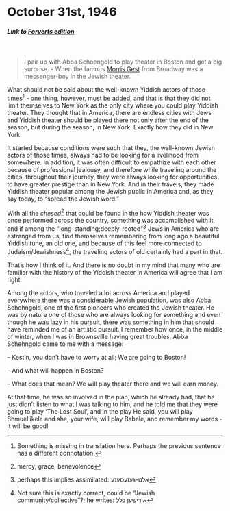 # October 31st, 1946

##### _Link to [Forverts edition](https://www.nli.org.il/en/newspapers/frw/1946/10/31/01/)_ {.unnumbered}

<br>

> I pair up with Abba Schoengold to play theater in Boston and get a big surprise. - When the famous [Morris Gest](https://en.wikipedia.org/wiki/Morris_Gest) from Broadway was a messenger-boy in the Jewish theater.



What should not be said about the well-known Yiddish actors of those times^[Something is missing in translation here. Perhaps the previous sentence has a different connotation.] - one thing, however, must be added, and that is that they did not limit themselves to New York as the only city where you could play Yiddish theater. They thought that in America, there are endless cities with Jews and Yiddish theater should be played there not only after the end of the season, but during the season, in New York. Exactly how they did in New York.


It started because conditions were such that they, the well-known Jewish actors of those times, always had to be looking for a livelihood from somewhere. In addition, it was often difficult to empathize with each other because of professional jealousy, and therefore while traveling around the cities, throughout their journey, they were always looking for opportunities to have greater prestige than in New York. And in their travels, they made Yiddish theater popular among the Jewish public in America and, as they say today, to "spread the Jewish word."

With all the _chesed_^[mercy, grace, benevolence] that could be found in the how Yiddish theater was once performed across the country, something was accomplished with it, and if among the "long-standing;deeply-rooted"^[perhaps this implies assimilated: אלט–געזעסענע] Jews in America who are estranged from us, find themselves remembering from long ago a beautiful Yiddish tune, an old one, and because of this feel more connected to Judaism/Jewishness^[Not sure this is exactly correct, could be "Jewish community/collective"?; he writes: אידישען כלל], the traveling actors of old certainly had a part in that.

That's how I think of it. And there is no doubt in my mind that many who are familiar with the history of the Yiddish theater in America will agree that I am right.

Among the actors, who traveled a lot across America and played everywhere there was a considerable Jewish population, was also Abba Schehngold, one of the first pioneers who created the Jewish theater. He was by nature one of those who are always looking for something and even though he was lazy in his pursuit, there was something in him that should have reminded me of an artistic pursuit.
I remember how once, in the middle of winter, when I was in Brownsville having great troubles, Abba Schehngold came to me with a message:

-- Kestin, you don't have to worry at all; We are going to Boston!

-- And what will happen in Boston?

-- What does that mean? We will play theater there and we will earn money.


At that time, he was so involved in the plan, which he already had, that he just didn't listen to what I was talking to him, and he told me that they were going to play 'The Lost Soul', and in the play He said, you will play Shmuel’ikele and she, your wife, will play Babele, and remember my words - it will be good!


